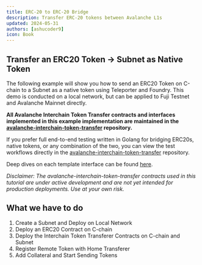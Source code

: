 ```yaml
---
title: ERC-20 to ERC-20 Bridge
description: Transfer ERC-20 tokens between Avalanche L1s
updated: 2024-05-31
authors: [ashucoder9]
icon: Book
---
```





## Transfer an ERC20 Token &rarr; Subnet as Native Token

The following example will show you how to send an ERC20 Token on C-chain to a Subnet as a native token using Teleporter and Foundry. This demo is conducted on a local network, but can be applied to Fuji Testnet and Avalanche Mainnet directly.

**All Avalanche Interchain Token Transfer contracts and interfaces implemented in this example implementation are maintained in the [avalanche-interchain-token-transfer](https://github.com/ava-labs/avalanche-interchain-token-transfer/tree/main/contracts/src) repository.**

If you prefer full end-to-end testing written in Golang for bridging ERC20s, native tokens, or any combination of the two, you can view the test workflows directly in the [avalanche-interchain-token-transfer](https://github.com/ava-labs/avalanche-interchain-token-transfer/tree/main/tests/flows) repository.

Deep dives on each template interface can be found [here](https://github.com/ava-labs/avalanche-interchain-token-transfer/blob/main/contracts/README.md).

_Disclaimer: The avalanche-interchain-token-transfer contracts used in this tutorial are under active development and are not yet intended for production deployments. Use at your own risk._

## What we have to do

1. Create a Subnet and Deploy on Local Network
2. Deploy an ERC20 Contract on C-chain
3. Deploy the Interchain Token Transferer Contracts on C-chain and Subnet
4. Register Remote Token with Home Transferer
5. Add Collateral and Start Sending Tokens

<ICTTsetup />